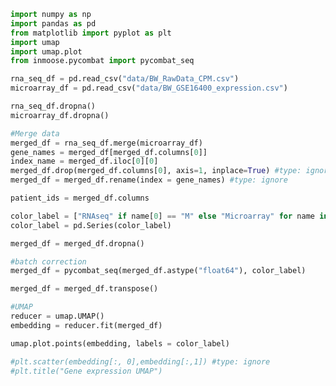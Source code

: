 ```python
import numpy as np 
import pandas as pd 
from matplotlib import pyplot as plt 
import umap 
import umap.plot
from inmoose.pycombat import pycombat_seq

rna_seq_df = pd.read_csv("data/BW_RawData_CPM.csv")
microarray_df = pd.read_csv("data/BW_GSE16400_expression.csv")

rna_seq_df.dropna()
microarray_df.dropna()

#Merge data
merged_df = rna_seq_df.merge(microarray_df)
gene_names = merged_df[merged_df.columns[0]]
index_name = merged_df.iloc[0][0]
merged_df.drop(merged_df.columns[0], axis=1, inplace=True) #type: ignore
merged_df = merged_df.rename(index = gene_names) #type: ignore

patient_ids = merged_df.columns

color_label = ["RNAseq" if name[0] == "M" else "Microarray" for name in patient_ids]
color_label = pd.Series(color_label)

merged_df = merged_df.dropna()

#batch correction
merged_df = pycombat_seq(merged_df.astype("float64"), color_label)

merged_df = merged_df.transpose()

#UMAP
reducer = umap.UMAP()
embedding = reducer.fit(merged_df)

umap.plot.points(embedding, labels = color_label)

#plt.scatter(embedding[:, 0],embedding[:,1]) #type: ignore 
#plt.title("Gene expression UMAP")


```
